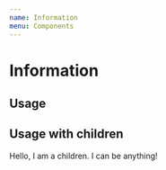 ```yaml
---
name: Information
menu: Components
---
```



# Information

## Usage

<Playground>
  <Information backgroundColor="#f8f3ff" color="primary" heading="An awesome title" text="Blabla bla" />
  <Information backgroundColor="ffefe6" color="alert" icon="alert" heading="An awesome title" text="Blabla bla" />
  <Information backgroundColor="red" color="alert" icon="alert" iconColor="green" heading="An awesome title" text="Blabla bla" />
</Playground>

## Usage with children

<Playground>
  <Information icon="alert" backgroundColor="#f8f3ff" color="primary">
    Hello, I am a children. I can be anything!
  </Information>
</Playground>

